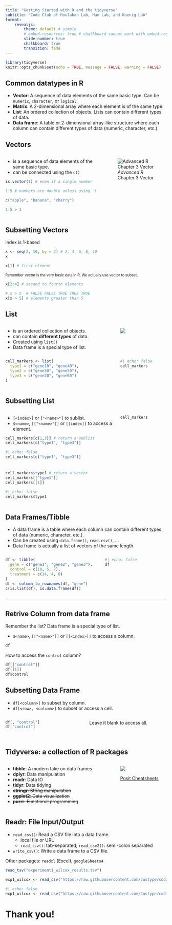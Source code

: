 ```yaml
---
title: "Getting Started with R and the tidyverse"
subtitle: "Code Club of Houlahan Lab, Han Lab, and Koenig Lab"
format: 
    revealjs: 
        theme: default # simple
        # embed-resources: true # chalkboard cannot work with embed-resources
        slide-number: true
        chalkboard: true
        transition: fade
---
```



```r
library(tidyverse)
knitr::opts_chunk$set(echo = TRUE, message = FALSE, warning = FALSE)
```


## Common datatypes in R

- **Vector**: A sequence of data elements of the same basic type. Can be `numeric`, `character`, or `logical`.
- **Matrix**: A 2-dimensional array where each element is of the same type.
- **List**: An ordered collection of objects. Lists can contain different types of data.
- **Data frame**: A table or 2-dimensional array-like structure where each column can contain different types of data (numeric, character, etc.).

## Vectors

::::: {.columns}

:::: {.column width="60%"}
- is a sequence of data elements of the same basic type. 
- can be connected using the `c()`

::: {.fragment .fade-in}
```r
is.vector(1) # even if a single number
```
:::

::: {.fragment .fade-in}
```r
1:5 # numbers are double unless using `L` 5L
```
:::

::: {.fragment .fade-in}
```r
c("apple", "banana", "cherry")
```
:::

::: {.fragment .fade-in}
```r
1:5 > 3
```
:::
::::

:::: {.column width="40%"}
![*Advanced R* Chapter 3 Vector](https://adv-r.hadley.nz/diagrams/vectors/summary-tree-s3-1.png)
::::

:::::

## Subsetting Vectors

index is 1-based

```r
x <- seq(2, 10, by = 2) # 2, 4, 6, 8, 10
x
```

::: {.fragment .fade-in}
```r
x[1] # first element
```
:::

::: {.fragment .fade-in style="font-size:0.8em"}
Remember vector is the very basic data in R. We actually use vector to subset.
:::

::: {.fragment .fade-in}
```r
x[2:4] # second to fourth elements
```
:::

::: {.fragment .fade-in}
```r
# x > 5  # FALSE FALSE TRUE TRUE TRUE
x[x > 5] # elements greater than 5
```
:::

## List

:::: {.columns}
::: {.column width="70%"} 

- is an ordered collection of objects.
- can contain **different types** of data.
- Created using `list()`
- Data frame is a special type of list.
:::

::: {.column width="30%"}
![](https://adv-r.hadley.nz/diagrams/vectors/summary-tree-s3-2.png)
:::
::::

:::: {.columns}
::: {.column width="70%"}
```r
cell_markers <- list( 
  type1 = c("gene10", "gene40"),
  type2 = c("gene30", "gene50"),
  type3 = c("gene20", "gene60")
)
```
:::

::: {.column width="30%"}

```r
#| echo: false
cell_markers
```
:::
::::

## Subsetting List

::::: {.columns}
:::: {.column width="70%"}
- `[<index>]` or `["<name>"]` to sublist.
- `$<name>`, `[["<name>"]]` or `[[index]]` to access a element.

::: {.fragment .fade-in style="padding-bottom: 0.5em"}
```.r
cell_markers[c(1,3)] # return a sublist
cell_markers[c("type1", "type3")]
```
```r
#| echo: false
cell_markers[c("type1", "type3")]
```
:::

::: {.fragment .fade-in}
```.r
cell_markers$type1 # return a vector
cell_markers[["type1"]]
cell_markers[[1]]
```
```r
#| echo: false
cell_markers$type1
```
:::
::::

:::: {.column width="30%"}
```r
cell_markers
```
::::
:::::

## Data Frames/Tibble

::: {.incremental}
- A data frame is a table where each column can contain different types of data (numeric, character, etc.).
- Can be created using `data.frame()`, `read.csv()`, ...
- Data frame is actually a list of vectors of the same length.
:::

::::{.columns .fragment .fade-in}

::: {.column width="60%"}
```r
df <- tibble(
  gene = c("gene1", "gene2", "gene3"),
  control = c(10, 5, 7),
  treatment = c(14, 4, 8)
)
df <- column_to_rownames(df, "gene")
c(is.list(df), is.data.frame(df))
```
:::

::: {.column width="40%"}
```r
#| echo: false
df
```
:::

::::

---

## Retrive Column from data frame

Remember the list? Data frame is a special type of list.

::: {.fragment .fade-in}
- `$<name>`, `[["<name>"]]` or `[[<index>]]` to access a column.
```r
df
```
:::

::: {.fragment .fade-in}
How to access the `control` column?
:::

::: {.fragment .fade-in}
```.r
df[["control"]]
df[[1]]
df$control
```
:::

## Subsetting Data Frame {.smaller}

- `df[<column>]` to subset by column.
- `df[<row>, <column>]` to subset or access a cell.

::::: {.columns}
:::: {.column width="50%"}
```r
df[, "control"]
df["control"]
```
::: {.fragment .fade-in}
```r

```
:::
::::
:::: {.column width="50%"}

::: {.fragment .fade-in}
Leave it blank to access all.

:::
::::
:::::

## Tidyverse: a collection of R packages

:::: {.columns}

::: {.column width="70%"}

- **tibble**: A modern take on data frames
- **dplyr**: Data manipulation
- **readr**: Data IO
- **tidyr**: Data tidying
- ~~**stringr**: String manipulation~~
- ~~**ggplot2**: Data visualization~~
- ~~**purrr**: Functional programming~~

:::

::: {.column width="30%"}

![](https://tidyverse.tidyverse.org/logo.png)

[Posit Cheatsheets](https://posit.co/resources/cheatsheets/)

:::

::::

## Readr: File Input/Output

- `read_csv()`: Read a CSV file into a data frame.
  - local file or URL
  - `read_tsv()`: tab-separated; `read_csv2()`: semi-colon separated
- `write_csv()`: Write a data frame to a CSV file.

Other packages: `readxl` (Excel), `googleSheets4`

```.r
read_tsv("experiment1_wilcox_results.tsv")

exp1_wilcox <- read_csv("https://raw.githubusercontent.com/Justype/coding_club/refs/heads/main/resources/mock_gene_expression/experiment1_wilcox_results.csv")
```

```r
#| echo: false
exp1_wilcox <- read_csv("https://raw.githubusercontent.com/Justype/coding_club/refs/heads/main/resources/mock_gene_expression/experiment1_wilcox_results.csv")
```

# Thank you!
